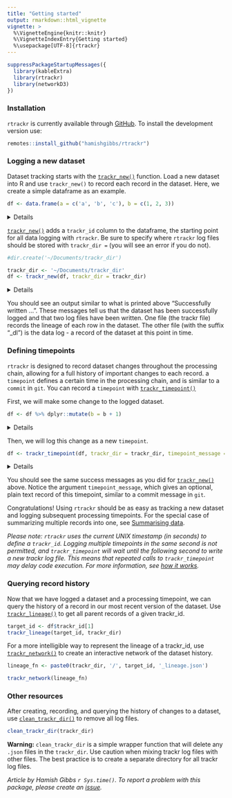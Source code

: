 ```yaml
---
title: "Getting started"
output: rmarkdown::html_vignette
vignette: >
  %\VignetteEngine{knitr::knitr}
  %\VignetteIndexEntry{Getting started}
  %\usepackage[UTF-8]{rtrackr}
---
```


```r
suppressPackageStartupMessages({
  library(kableExtra)
  library(rtrackr)
  library(networkD3)
})
```

### Installation

`rtrackr` is currently available through [GitHub](https://github.com/hamishgibbs/rtrackr). To install the development version use:

```r
remotes::install_github("hamishgibbs/rtrackr")
```

### Logging a new dataset

Dataset tracking starts with the [`trackr_new()`](https://hamishgibbs.github.io/rtrackr/reference/trackr_new.html) function. Load a new dataset into R and use `trackr_new()` to record each record in the dataset. Here, we create a simple dataframe as an example.

```r
df <- data.frame(a = c('a', 'b', 'c'), b = c(1, 2, 3))
```
<details><summary>Details</summary>
```r
kable(df) %>%
  kable_styling(bootstrap_options = c("striped", "hover", "condensed"))
```
</details>

[`trackr_new()`](https://hamishgibbs.github.io/rtrackr/reference/trackr_new.html) adds a `trackr_id` column to the dataframe, the starting point for all data logging with `rtrackr`. Be sure to specify where `rtrackr` log files should be stored with `trackr_dir = ` (you will see an error if you do not). 

```r
#dir.create('~/Documents/trackr_dir')
```
```r
trackr_dir <- '~/Documents/trackr_dir'
df <- trackr_new(df, trackr_dir = trackr_dir)
```
<details><summary>Details</summary>
```r
kable(df) %>%
  kable_styling(bootstrap_options = c("striped", "hover", "condensed"))
```
</details>

You should see an output similar to what is printed above "Successfully written ...". These messages tell us that the dataset has been successfully logged and that two log files have been written. One file (the trackr file) records the lineage of each row in the dataset. The other file (with the suffix "_dl") is the data log - a record of the dataset at this point in time. 

### Defining timepoints

`rtrackr` is designed to record dataset changes throughout the processing chain, allowing for a full history of important changes to each record. a `timepoint` defines a certain time in the processing chain, and is similar to a `commit` in `git`. You can record a `timepoint` with [`trackr_timepoint()`](https://hamishgibbs.github.io/rtrackr/reference/trackr_timepoint.html) 

First, we will make some change to the logged dataset. 

```r
df <- df %>% dplyr::mutate(b = b + 1)
```
<details><summary>Details</summary>
```r
kable(df) %>%
  kable_styling(bootstrap_options = c("striped", "hover", "condensed"))
```
</details>

Then, we will log this change as a new `timepoint`.

```r
df <- trackr_timepoint(df, trackr_dir = trackr_dir, timepoint_message = 'First processing step')
```
<details><summary>Details</summary>
```r
kable(df) %>%
  kable_styling(bootstrap_options = c("striped", "hover", "condensed"))
```
</details>

You should see the same success messages as you did for [`trackr_new()`](https://hamishgibbs.github.io/rtrackr/reference/trackr_new.html) above. Notice the argument `timepoint_message`, which gives an optional, plain text record of this timepoint, similar to a commit message in `git`.

Congratulations! Using `rtrackr` should be as easy as tracking a new dataset and logging subsequent processing timepoints. For the special case of summarizing multiple records into one, see [Summarising data](https://hamishgibbs.github.io/rtrackr/articles/summarising_data.html).

*Please note: `rtrackr` uses the current UNIX timestamp (in seconds) to define a `trackr_id`. Logging multiple timepoints in the same second is not permitted, and `trackr_timepoint` will wait until the following second to write a new trackr log file. This means that repeated calls to `trackr_timepoint` may delay code execution. For more information, see [how it works](https://hamishgibbs.github.io/rtrackr/articles/how_it_works.html).*

### Querying record history

Now that we have logged a dataset and a processing timepoint, we can query the history of a record in our most recent version of the dataset. Use [`trackr_lineage()`](https://hamishgibbs.github.io/rtrackr/reference/trackr_lineage.html) to get all parent records of a given trackr_id. 

```r
target_id <- df$trackr_id[1]
trackr_lineage(target_id, trackr_dir)
```

For a more intelligible way to represent the lineage of a trackr_id, use [`trackr_network()`](https://hamishgibbs.github.io/rtrackr/reference/trackr_network.html) to create an interactive network of the dataset history. 

```r
lineage_fn <- paste0(trackr_dir, '/', target_id, '_lineage.json')

trackr_network(lineage_fn)
```

### Other resources

After creating, recording, and querying the history of changes to a dataset, use [`clean_trackr_dir()`](https://hamishgibbs.github.io/rtrackr/reference/clean_trackr_dir.html) to remove all log files. 

```r
clean_trackr_dir(trackr_dir)
```

**Warning:** `clean_trackr_dir` is a simple wrapper function that will delete any `.json` files in the `trackr_dir`. Use caution when mixing trackr log files with other files. The best practice is to create a separate directory for all trackr log files. 

*Article by Hamish Gibbs `r Sys.time()`. To report a problem with this package, please create an [issue](https://github.com/hamishgibbs/rtrackr/issues).*